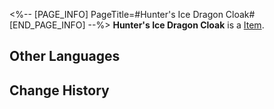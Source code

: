 <%-- [PAGE_INFO]
PageTitle=#Hunter's Ice Dragon Cloak#
[END_PAGE_INFO] --%>
{{Item Infobox
|id          = 51043
|image       = Item Hunter's Ice Dragon Cloak.png
|type        = 
|invCategory = Relics
|rarity      = 4
|effect      = 
|description = A cloak made from the fine scales of the Ice Dragon, nearly invisible under the brilliant refraction of light.
|source1     = [[Cavern of Corrosion: Storage Zone]]
}}
'''Hunter's Ice Dragon Cloak''' is a [[Item]].

==Other Languages==
{{Other Languages
|en   = Hunter's Ice Dragon Cloak
|zhs  = 雪猎的冰龙披风
|zht  = 雪獵的冰龍披風
|ja   = 狩人の氷竜マント
|ko   = 설원 사냥꾼의 얼음 드래곤 망토
|es   = Manto del dragón de hielo del cazador
|fr   = Cape de dragon des glaces de chasseur
|ru   = Охотничий плащ ледяного дракона
|th   = Hunter's Ice Dragon Cloak
|vi   = Áo Choàng Rồng Băng Của Thợ Săn
|de   = Eisdrachenumhang des Jägers
|id   = Hunter's Ice Dragon Cloak
|pt   = Capa de Dragão de Gelo do Caçador
}}

==Change History==
{{Change History|1.0}}
